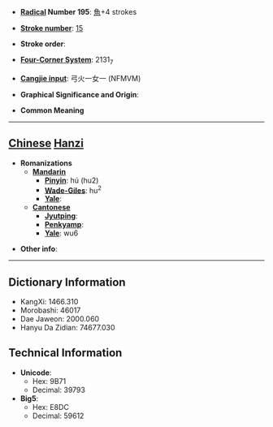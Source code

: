 * '''[[Wiktionary:Chinese radical index| Radical]] Number 195''': [[Wiktionary:Chinese radical index 魚|魚]]+4 strokes

* '''[[Wiktionary:Chinese total strokes index|Stroke number]]''': [[Wiktionary:Chinese total strokes index 15|15]]

* '''Stroke order''': 

* '''[[Wiktionary:Chinese four corner index|Four-Corner System]]''': 2131<sub>7</sub>

* '''[[Wiktionary:Chinese Cangjie index|Cangjie input]]''': 弓火一女一 (NFMVM)

* '''Graphical Significance and Origin''': 

* '''Common Meaning'''

----

== [[Chinese]] [[Hanzi]] ==

* '''Romanizations'''
** '''[[Mandarin]]'''
*** '''[[Pinyin]]''': hú (hu2)
*** '''[[Wade-Giles]]''': hu<sup>2</sup>
*** '''[[Yale]]''': 
** '''[[Cantonese]]'''
*** '''[[Jyutping]]''':
*** '''[[Penkyamp]]''': 
*** '''[[Yale]]''': wu6

* '''Other info''': 

----

== Dictionary Information ==

* KangXi: 1466.310
* Morobashi: 46017
* Dae Jaweon: 2000.060
* Hanyu Da Zidian: 74677.030

== Technical Information ==

* '''Unicode''':
** Hex: 9B71
** Decimal: 39793
* '''Big5''':
** Hex: E8DC
** Decimal: 59612